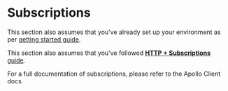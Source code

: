 
# Subscriptions

This section also assumes that you've already set up your environment as per [getting started guide](../../get-started/setup-environment/).

This section also assumes that you've followed [**HTTP + Subscriptions** guide](../../get-started/setup-graphql/?link=subscriptions).

For a full documentation of subscriptions, please refer to the <Link to="https://www.apollographql.com/docs/react/data/subscriptions/">Apollo Client docs</Link>
